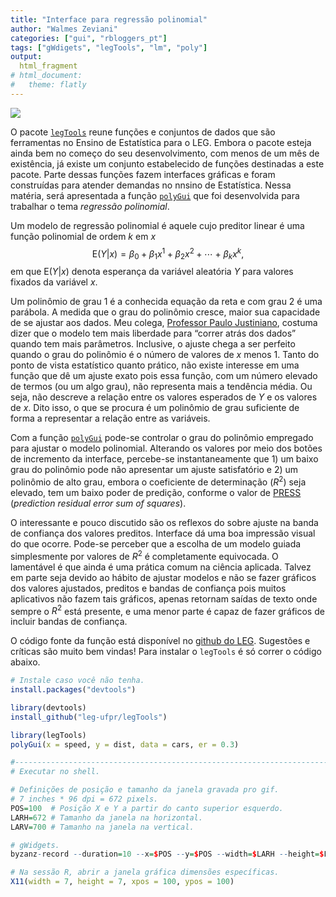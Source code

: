 ```yaml
---
title: "Interface para regressão polinomial"
author: "Walmes Zeviani"
categories: ["gui", "rbloggers_pt"]
tags: ["gWdigets", "legTools", "lm", "poly"]
output:
  html_fragment
# html_document:
#   theme: flatly
---
```


![](./polyGui.gif)

O pacote [`legTools`][] reune funções e conjuntos de dados que são
ferramentas no Ensino de Estatística para o LEG. Embora o pacote esteja
ainda bem no começo do seu desenvolvimento, com menos de um mês de
existência, já existe um conjunto estabelecido de funções destinadas a
este pacote. Parte dessas funções fazem interfaces gráficas e foram
construídas para atender demandas no nnsino de Estatística. Nessa
matéria, será apresentada a função [`polyGui`][] que foi desenvolvida
para trabalhar o tema *regressão polinomial*.

Um modelo de regressão polinomial é aquele cujo preditor linear é uma
função polinomial de ordem $k$ em $x$
$$
  \text{E}(Y|x) = \beta_0+\beta_1 x^1 +\beta_2 x^2 +
    \cdots + \beta_k x^k,
$$
em que $\text{E}(Y|x)$ denota esperança da variável aleatória $Y$ para
valores fixados da variável $x$.

Um polinômio de grau 1 é a conhecida equação da reta e com grau 2 é uma
parábola. A medida que o grau do polinômio cresce, maior sua capacidade
de se ajustar aos dados. Meu colega, [Professor Paulo Justiniano][],
costuma dizer que o modelo tem mais liberdade para "correr atrás dos
dados" quando tem mais parâmetros. Inclusive, o ajuste chega a ser
perfeito quando o grau do polinômio é o número de valores de $x$
menos 1. Tanto do ponto de vista estatístico quanto prático, não existe
interesse em uma função que dê um ajuste exato pois essa função, com um
número elevado de termos (ou um algo grau), não representa mais a
tendência média. Ou seja, não descreve a relação entre os valores
esperados de $Y$ e os valores de $x$. Dito isso, o que se procura é um
polinômio de grau suficiente de forma a representar a relação entre as
variáveis.

Com a função [`polyGui`][] pode-se controlar o grau do polinômio
empregado para ajustar o modelo polinomial. Alterando os valores por
meio dos botões de incremento da interface, percebe-se instantaneamente
que 1) um baixo grau do polinômio pode não apresentar um ajuste
satisfatório e 2) um polinômio de alto grau, embora o coeficiente de
determinação ($R^2$) seja elevado, tem um baixo poder de predição,
conforme o valor de [PRESS][] (*prediction residual error sum of
squares*).

O interessante e pouco discutido são os reflexos do sobre ajuste na
banda de confiança dos valores preditos. Interface dá uma boa impressão
visual do que ocorre. Pode-se perceber que a escolha de um modelo guiada
simplesmente por valores de $R^2$ é completamente equivocada. O
lamentável é que ainda é uma prática comum na ciência aplicada. Talvez
em parte seja devido ao hábito de ajustar modelos e não se fazer
gráficos dos valores ajustados, preditos e bandas de confiança pois
muitos aplicativos não fazem tais gráficos, apenas retornam saídas de
texto onde sempre o $R^2$ está presente, e uma menor parte é capaz de
fazer gráficos de incluir bandas de confiança.

O código fonte da função está disponível no [github do LEG][]. Sugestões
e críticas são muito bem vindas! Para instalar o `legTools` é só correr
o código abaixo.

```r
# Instale caso você não tenha.
install.packages("devtools")

library(devtools)
install_github("leg-ufpr/legTools")

library(legTools)
polyGui(x = speed, y = dist, data = cars, er = 0.3)
```

<!-- Complement ----------------------------- -->

```r
#-----------------------------------------------------------------------
# Executar no shell.

# Definições de posição e tamanho da janela gravada pro gif.
# 7 inches * 96 dpi = 672 pixels.
POS=100  # Posição X e Y a partir do canto superior esquerdo.
LARH=672 # Tamanho da janela na horizontal.
LARV=700 # Tamanho na janela na vertical.

# gWidgets.
byzanz-record --duration=10 --x=$POS --y=$POS --width=$LARH --height=$LARV polyGui.gif

# Na sessão R, abrir a janela gráfica dimensões específicas.
X11(width = 7, height = 7, xpos = 100, ypos = 100)
```

<!-- Links ---------------------------------- -->

[`legTools`]: http://git.leg.ufpr.br/leg/legTools
[`polyGui`]: http://git.leg.ufpr.br/leg/legTools/blob/master/R/polyGui.R
[Professor Paulo Justiniano]: http://www.leg.ufpr.br/~paulojus/
[github do LEG]: https://github.com/leg-ufpr/legTools
[PRESS]: https://en.wikipedia.org/wiki/PRESS_statistic

<!-- --------------------------------------------------------------- -->
